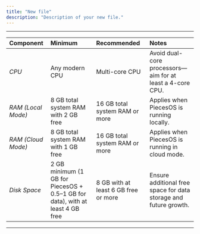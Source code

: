 ```yaml
---
title: "New file"
description: "Description of your new file."
---
```


---

| **Component**      | **Minimum**                                                                    | **Recommended**                      | **Notes**                                                        |
| :----------------- | :----------------------------------------------------------------------------- | :----------------------------------- | :--------------------------------------------------------------- |
| _CPU_              | Any modern CPU                                                                 | Multi-core CPU                       | Avoid dual-core processors—aim for at least a 4-core CPU.        |
| _RAM (Local Mode)_ | 8 GB total system RAM with 2 GB free                                           | 16 GB total system RAM or more       | Applies when PiecesOS is running locally.                        |
| _RAM (Cloud Mode)_ | 8 GB total system RAM with 1 GB free                                           | 16 GB total system RAM or more       | Applies when PiecesOS is running in cloud mode.                  |
| _Disk Space_       | 2 GB minimum (1 GB for PiecesOS \+ 0.5–1 GB for data), with at least 4 GB free | 8 GB with at least 6 GB free or more | Ensure additional free space for data storage and future growth. |

---